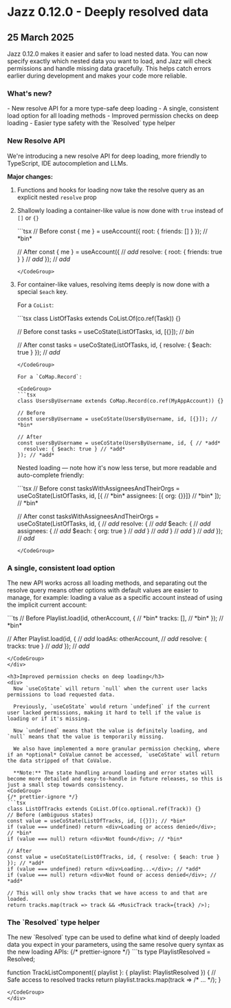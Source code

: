 

# Jazz 0.12.0 - Deeply resolved data

<h2 className="not-prose text-sm text-stone-600 dark:text-stone-400 mb-5 pb-2 border-b">
  25 March 2025
</h2>

<div>
  Jazz 0.12.0 makes it easier and safer to load nested data. You can now specify exactly which nested data you want to load, and Jazz will check permissions and handle missing data gracefully. This helps catch errors earlier during development and makes your code more reliable.

  <h3>What's new?</h3>
  - New resolve API for a more type-safe deep loading
  - A single, consistent load option for all loading methods
  - Improved permission checks on deep loading
  - Easier type safety with the `Resolved` type helper
</div>

<h3>New Resolve API</h3>
<div>
  We're introducing a new resolve API for deep loading, more friendly to TypeScript, IDE autocompletion and LLMs.

  **Major changes:**

  1. Functions and hooks for loading now take the resolve query as an explicit nested `resolve` prop
  2. Shallowly loading a container-like value is now done with `true` instead of `[]` or `{}`

      <CodeGroup>
      ```tsx
      // Before
      const { me } = useAccount({ root: { friends: [] } }); // *bin*

      // After
      const { me } = useAccount({ // *add*
        resolve: { root: { friends: true } } // *add*
      }); // *add*
      ```
      </CodeGroup>

  3. For container-like values, resolving items deeply is now done with a special `$each` key.

      For a `CoList`:

      <CodeGroup>
      ```tsx
      class ListOfTasks extends CoList.Of(co.ref(Task)) {}

      // Before
      const tasks = useCoState(ListOfTasks, id, [{}]); // *bin*

      // After
      const tasks = useCoState(ListOfTasks, id, { resolve: { $each: true } }); // *add*
      ```
      </CodeGroup>

      For a `CoMap.Record`:

      <CodeGroup>
      ```tsx
      class UsersByUsername extends CoMap.Record(co.ref(MyAppAccount)) {}

      // Before
      const usersByUsername = useCoState(UsersByUsername, id, [{}]); // *bin*

      // After
      const usersByUsername = useCoState(UsersByUsername, id, { // *add*
        resolve: { $each: true } // *add*
      }); // *add*
      ```
      </CodeGroup>

      Nested loading &mdash; note how it's now less terse, but more readable and auto-complete friendly:

      <CodeGroup>
      ```tsx
      // Before
      const tasksWithAssigneesAndTheirOrgs = useCoState(ListOfTasks, id, [{ // *bin*
        assignees: [{ org: {}}]} // *bin*
      ]); // *bin*

      // After
      const tasksWithAssigneesAndTheirOrgs = useCoState(ListOfTasks, id, { // *add*
        resolve: { // *add*
          $each: { // *add*
            assignees: { // *add*
              $each: { org: true } // *add*
            } // *add*
          } // *add*
        } // *add*
      }); // *add*
      ```
      </CodeGroup>

<h3>A single, consistent load option</h3>

The new API works across all loading methods, and separating out the resolve query means
other options with default values are easier to manage, for example: loading a value as a specific account instead of using the implicit current account:

<CodeGroup>
```ts
// Before
Playlist.load(id, otherAccount, { // *bin*
  tracks: [], // *bin*
}); // *bin*

// After
Playlist.load(id, { // *add*
  loadAs: otherAccount, // *add*
  resolve: { tracks: true } // *add*
}); // *add*
```
</CodeGroup>
</div>

<h3>Improved permission checks on deep loading</h3>
<div>
  Now `useCoState` will return `null` when the current user lacks permissions to load requested data.

  Previously, `useCoState` would return `undefined` if the current user lacked permissions, making it hard to tell if the value is loading or if it's missing.

  Now `undefined` means that the value is definitely loading, and `null` means that the value is temporarily missing.

  We also have implemented a more granular permission checking, where if an *optional* CoValue cannot be accessed, `useCoState` will return the data stripped of that CoValue.

  **Note:** The state handling around loading and error states will become more detailed and easy-to-handle in future releases, so this is just a small step towards consistency.
<CodeGroup>
{/* prettier-ignore */}
```tsx
class ListOfTracks extends CoList.Of(co.optional.ref(Track)) {}
// Before (ambiguous states)
const value = useCoState(ListOfTracks, id, [{}]); // *bin*
if (value === undefined) return <div>Loading or access denied</div>; // *bin*
if (value === null) return <div>Not found</div>; // *bin*

// After
const value = useCoState(ListOfTracks, id, { resolve: { $each: true } }); // *add*
if (value === undefined) return <div>Loading...</div>; // *add*
if (value === null) return <div>Not found or access denied</div>; // *add*

// This will only show tracks that we have access to and that are loaded.
return tracks.map(track => track && <MusicTrack track={track} />);
```
</CodeGroup>
</div>

<h3>The `Resolved` type helper</h3>
<div>
  The new `Resolved` type can be used to define what kind of deeply loaded data you expect in your parameters,
  using the same resolve query syntax as the new loading APIs:

  <CodeGroup>
{/* prettier-ignore */}
```ts
type PlaylistResolved = Resolved<Playlist, {
  tracks: { $each: true }
}>;

function TrackListComponent({ playlist }: { playlist: PlaylistResolved }) {
  // Safe access to resolved tracks
  return playlist.tracks.map(track => /* ... */);
}
```
</CodeGroup>
</div>
